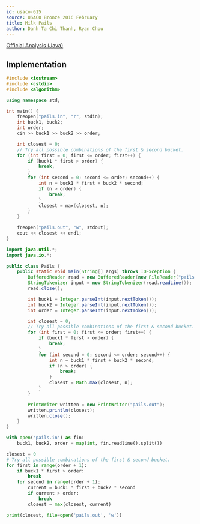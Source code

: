 ```yaml
---
id: usaco-615
source: USACO Bronze 2016 February
title: Milk Pails
author: Danh Ta Chi Thanh, Ryan Chou
---
```


[Official Analysis (Java)](http://www.usaco.org/current/data/sol_pails_bronze_feb16.html)

## Implementation

<LanguageSection>
<CPPSection>

```cpp
#include <iostream>
#include <cstdio>
#include <algorithm>

using namespace std;

int main() {
	freopen("pails.in", "r", stdin);
	int buck1, buck2;
	int order;
	cin >> buck1 >> buck2 >> order;

	int closest = 0;
	// Try all possible combinations of the first & second bucket.
	for (int first = 0; first <= order; first++) {
		if (buck1 * first > order) {
			break;
		}
		for (int second = 0; second <= order; second++) {
			int n = buck1 * first + buck2 * second;
			if (n > order) {
				break;
			}
			closest = max(closest, n);
		}
	}

	freopen("pails.out", "w", stdout);
	cout << closest << endl;
}
```

</CPPSection>
<JavaSection>

```java
import java.util.*;
import java.io.*;

public class Pails {
	public static void main(String[] args) throws IOException {
		BufferedReader read = new BufferedReader(new FileReader("pails.in"));
		StringTokenizer input = new StringTokenizer(read.readLine());
		read.close();

		int buck1 = Integer.parseInt(input.nextToken());
		int buck2 = Integer.parseInt(input.nextToken());
		int order = Integer.parseInt(input.nextToken());

		int closest = 0;
		// Try all possible combinations of the first & second bucket.
		for (int first = 0; first <= order; first++) {
			if (buck1 * first > order) {
				break;
			}
			for (int second = 0; second <= order; second++) {
				int n = buck1 * first + buck2 * second;
				if (n > order) {
					break;
				}
				closest = Math.max(closest, n);
			}
		}

		PrintWriter written = new PrintWriter("pails.out");
		written.println(closest);
		written.close();
	}
}
```

</JavaSection>
<PySection>

```python
with open('pails.in') as fin:
    buck1, buck2, order = map(int, fin.readline().split())

closest = 0
# Try all possible combinations of the first & second bucket.
for first in range(order + 1):
	if buck1 * first > order:
		break
	for second in range(order + 1):
		current = buck1 * first + buck2 * second
		if current > order:
			break
		closest = max(closest, current)

print(closest, file=open('pails.out', 'w'))
```

</PySection>
</LanguageSection>
